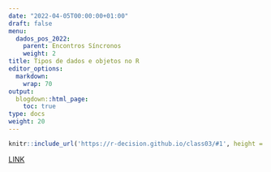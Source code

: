 ```yaml
---
date: "2022-04-05T00:00:00+01:00"
draft: false
menu:
  dados_pos_2022:
    parent: Encontros Síncronos
    weight: 2
title: Tipos de dados e objetos no R
editor_options: 
  markdown: 
    wrap: 70
output: 
  blogdown::html_page:
    toc: true
type: docs
weight: 20
---
```


```r
knitr::include_url('https://r-decision.github.io/class03/#1', height = "400px")
```

[LINK](https://r-decision.github.io/class03/#1)

